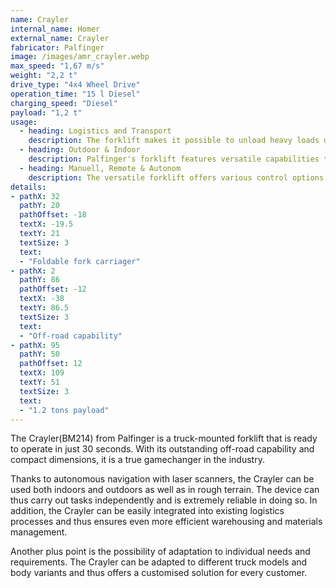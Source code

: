 ```yaml
---
name: Crayler
internal_name: Homer
external_name: Crayler
fabricator: Palfinger
image: /images/amr_crayler.webp
max_speed: "1,67 m/s"
weight: "2,2 t"
drive_type: "4x4 Wheel Drive"
operation_time: "15 l Diesel"
charging_speed: "Diesel"
payload: "1,2 t"
usage:
  - heading: Logistics and Transport
    description: The forklift makes it possible to unload heavy loads directly at the loading point and set them down in inaccessible places. It facilitates the in-house transport of goods and materials, especially in areas with limited space or difficult access. It makes it possible to optimize the flow of materials and increase productivity in various work steps.
  - heading: Outdoor & Indoor
    description: Palfinger's forklift features versatile capabilities that enable it to handle rugged outdoor tasks as well as demanding indoor loading and transport tasks. With its strong load capacity and excellent off-road capabilities, it is capable of transporting materials and equipment to remote or hard-to-reach locations. At the same time, the Crayler is also extremely flexible and maneuverable, making it ideal for indoor applications. Thanks to its compact size and a small turning circle, it can move effortlessly in tight spaces and place loads with precision.
  - heading: Manuell, Remote & Autonom
    description: The versatile forklift offers various control options to handle different transport tasks. It can be operated manually to perform precise and controlled movements. Alternatively, it can be controlled remotely to work flexibly and efficiently from a remote position. In addition, it is possible to operate the truck-mounted forklift autonomously, allowing it to move to points on its own and complete tasks without human intervention.
details:
- pathX: 32
  pathY: 20
  pathOffset: -18
  textX: -19.5
  textY: 21
  textSize: 3
  text:
  - "Foldable fork carriager"
- pathX: 2
  pathY: 86
  pathOffset: -12
  textX: -38
  textY: 86.5
  textSize: 3
  text:
  - "Off-road capability"
- pathX: 95
  pathY: 50
  pathOffset: 12
  textX: 109
  textY: 51
  textSize: 3
  text:
  - "1.2 tons payload"
---
```


The Crayler(BM214) from Palfinger is a truck-mounted forklift that is ready to operate in just 30 seconds. With its outstanding off-road capability and compact dimensions, it is a true gamechanger in the industry.

Thanks to autonomous navigation with laser scanners, the Crayler can be used both indoors and outdoors as well as in rough terrain. The device can thus carry out tasks independently and is extremely reliable in doing so. In addition, the Crayler can be easily integrated into existing logistics processes and thus ensures even more efficient warehousing and materials management.

Another plus point is the possibility of adaptation to individual needs and requirements. The Crayler can be adapted to different truck models and body variants and thus offers a customised solution for every customer.
